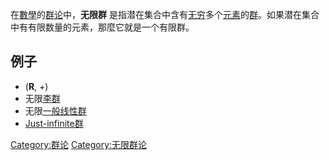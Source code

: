 {{Unreferenced|time=2022-01-09T03:27:49+00:00}}
{{Groups}}

在[[數學|數學]]的[[群论|群论]]中，'''无限群''' 是指潜在集合中含有[[无限集合|无穷]]多个[[元素_(数学)|元素]]的[[群|群]]。如果潜在集合中有有限数量的元素，那麼它就是一个有限群。

== 例子 ==
* ('''R''', +)
* 无限[[李群|李群]]
* 无限[[一般线性群|一般线性群]]
* [[Just-infinite群|Just-infinite群]]

[[Category:群论|Category:群论]]
[[Category:无限群论|Category:无限群论]]

{{ModernAlgebra}}
